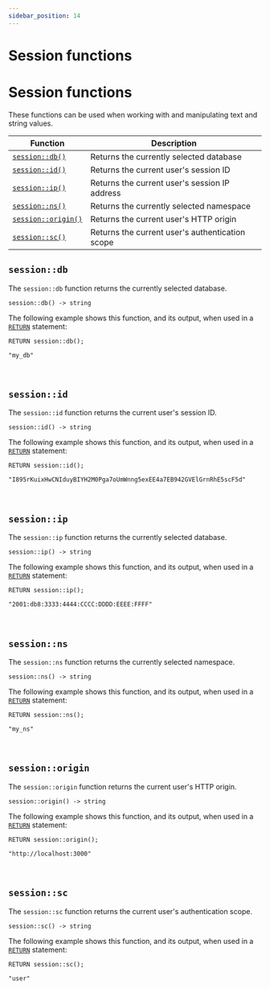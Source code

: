 ```yaml
---
sidebar_position: 14
---
```


# Session functions

# Session functions

These functions can be used when working with and manipulating text and string values.

<table>
<thead>
  <tr>
    <th>Function</th>
    <th>Description</th>
  </tr>
</thead>
<tbody>
  <tr>
    <td><a href="#sessiondb"><code>session::db()</code></a></td>
    <td>Returns the currently selected database</td>
  </tr>
  <tr>
    <td><a href="#sessionid"><code>session::id()</code></a></td>
    <td>Returns the current user's session ID</td>
  </tr>
  <tr>
    <td><a href="#sessionip"><code>session::ip()</code></a></td>
    <td>Returns the current user's session IP address</td>
  </tr>
  <tr>
    <td><a href="#sessionns"><code>session::ns()</code></a></td>
    <td>Returns the currently selected namespace</td>
  </tr>
  <tr>
    <td><a href="#sessionorigin"><code>session::origin()</code></a></td>
    <td>Returns the current user's HTTP origin</td>
  </tr>
  <tr>
    <td><a href="#sessionsc"><code>session::sc()</code></a></td>
    <td>Returns the current user's authentication scope</td>
  </tr>
</tbody>
</table>

## `session::db`

The `session::db` function returns the currently selected database.

```surql title="API DEFINITION"
session::db() -> string
```
The following example shows this function, and its output, when used in a [`RETURN`](/docs/surrealdb/surrealql/statements/return) statement:

```surql
RETURN session::db();

"my_db"
```

<br />

## `session::id`

The `session::id` function returns the current user's session ID.

```surql title="API DEFINITION"
session::id() -> string
```
The following example shows this function, and its output, when used in a [`RETURN`](/docs/surrealdb/surrealql/statements/return) statement:

```surql
RETURN session::id();

"I895rKuixHwCNIduyBIYH2M0Pga7oUmWnng5exEE4a7EB942GVElGrnRhE5scF5d"
```

<br />

## `session::ip`

The `session::ip` function returns the currently selected database.

```surql title="API DEFINITION"
session::ip() -> string
```
The following example shows this function, and its output, when used in a [`RETURN`](/docs/surrealdb/surrealql/statements/return) statement:

```surql
RETURN session::ip();

"2001:db8:3333:4444:CCCC:DDDD:EEEE:FFFF"
```

<br />

## `session::ns`

The `session::ns` function returns the currently selected namespace.

```surql title="API DEFINITION"
session::ns() -> string
```
The following example shows this function, and its output, when used in a [`RETURN`](/docs/surrealdb/surrealql/statements/return) statement:

```surql
RETURN session::ns();

"my_ns"
```

<br />

## `session::origin`

The `session::origin` function returns the current user's HTTP origin.

```surql title="API DEFINITION"
session::origin() -> string
```
The following example shows this function, and its output, when used in a [`RETURN`](/docs/surrealdb/surrealql/statements/return) statement:

```surql
RETURN session::origin();

"http://localhost:3000"
```

<br />

## `session::sc`

The `session::sc` function returns the current user's authentication scope.

```surql title="API DEFINITION"
session::sc() -> string
```
The following example shows this function, and its output, when used in a [`RETURN`](/docs/surrealdb/surrealql/statements/return) statement:

```surql
RETURN session::sc();

"user"
```

<br /><br />
